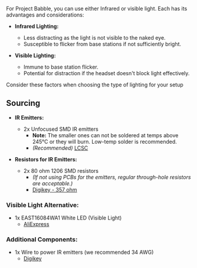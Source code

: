 For Project Babble, you can use either Infrared or visible light. Each has its advantages and considerations:

- **Infrared Lighting:**
  - Less distracting as the light is not visible to the naked eye.
  - Susceptible to flicker from base stations if not sufficiently bright.

- **Visible Lighting:**
  - Immune to base station flicker.
  - Potential for distraction if the headset doesn't block light effectively.

Consider these factors when choosing the type of lighting for your setup

## Sourcing

- **IR Emitters:**
  - 2x Unfocused SMD IR emitters
    - **Note:** The smaller ones can not be soldered at temps above 245°C or they will burn. Low-temp solder is recommended.
    - *(Recommended)* [LCSC](https://www.lcsc.com/product-detail/Infrared-IR-LEDs_XINGLIGHT-XL-3216HIRC-850_C965891.html)
    
- **Resistors for IR Emitters:**
  - 2x 80 ohm 1206 SMD resistors
    - *(If not using PCBs for the emitters, regular through-hole resistors are acceptable.)*
    - [Digikey - 357 ohm](https://www.digikey.com/en/products/detail/yageo/MFR-25FBF52-357R/12911)

### Visible Light Alternative:
- 1x EAST16084WA1 White LED (Visible Light)
  - [AliExpress](https://www.digikey.com/en/products/detail/everlight-electronics-co-ltd/EAST16084WA1/11200896)

### Additional Components:
- 1x Wire to power IR emitters (we recommended 34 AWG)
  - [Digikey](https://www.digikey.com/en/products/detail/adafruit-industries-llc/4733/13280268)